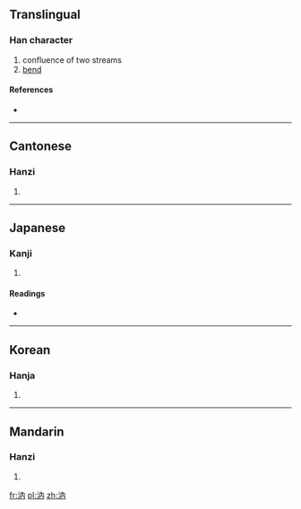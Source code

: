 ==Translingual==

===Han character===
{{Han char|rn=85|rad=水|as=04|sn=7|four=3412<sub>7</sub>|canj=水人月 (EOB)}}

# confluence of two streams
# [[bend]]

====References====
* {{Han ref|kx=0607.150|dkj=17157|dj=1001.020|hdz=31566.010|uh=6C6D|ud=27757|bh=CB55|bd=52053}}

----

==Cantonese==

===Hanzi===
{{yue-hanzi|jyut=|y=yeui6}}

# {{defn|lang=yue|sort=水04}}

----

==Japanese==

===Kanji===
{{ja-kanji|grade=|rs=水04}}

# {{defn|lang=ja|sort=水04}}

====Readings====
* {{ja-readings|on=[[ぜい]] (zei), [[ねい]] (nei), [[ぜつ]] (zetsu), [[ねち]] (nechi)|kun=[[ながれる]] (nagareru), [[みぎわ]] (migiwa)}}

----

==Korean==

===Hanja===
{{ko-hanja|hangeul=예|eumhun=|rv=ye|mr=ye|y=yey}}

# {{defn|lang=ko|sort=水04}}

----

==Mandarin==

===Hanzi===
{{cmn-hanzi|pin=[[ruì]] ([[rui4]])|wg=jui<sup>4</sup>}}

# {{defn|lang=cmn|sort=水04}}

[[fr:汭]]
[[pl:汭]]
[[zh:汭]]